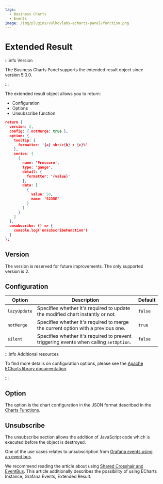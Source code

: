 ```yaml
---
tags:
  - Business Charts
  - Events
image: /img/plugins/volkovlabs-echarts-panel/function.png
---
```



# Extended Result

:::info Version

The Business Charts Panel supports the extended result object since version 5.0.0.

:::

The extended result object allows you to return:

- Configuration
- Options
- Unsubscribe function

```json
return {
  version: 2,
  config: { notMerge: true },
  option: {
    tooltip: {
      formatter: '{a} <br/>{b} : {c}%'
    },
    series: [
      {
        name: 'Pressure',
        type: 'gauge',
        detail: {
          formatter: '{value}'
        },
        data: [
          {
            value: 50,
            name: 'SCORE'
          }
        ]
      }
    ]
  },
  unsubscribe: () => {
    console.log('unsubscribeFunction')
  }
};
```

## Version

The version is reserved for future improvements. The only supported version is 2.

## Configuration

| Option       | Description                                                                            | Default |
| ------------ | -------------------------------------------------------------------------------------- | ------- |
| `lazyUpdate` | Specifies whether it's required to update the modified chart instantly or not.         | `false` |
| `notMerge`   | Specifies whether it's required to merge the current option with a previous one.       | `true`  |
| `silent`     | Specifies whether it's required to prevent triggering events when calling `setOption`. | `false` |

:::info Additional resources

To find more details on configuration options, please see the [Apache ECharts library documentation](https://echarts.apache.org/en/api.html#echartsInstance.setOption).

:::

## Option

The option is the chart configuration in the JSON format described in the [Charts Functions](../options).

## Unsubscribe

The unsubscribe section allows the addition of JavaScript code which is executed before the object is destroyed.

One of the use cases relates to unsubscription from [Grafana events using an event bus](../eventbus).

We recommend reading the article about using [Shared Crosshair and EventBus](/blog/echarts-panel-6.0.0-20240520).
This article additionally describes the possibility of using ECharts Instance, Grafana Events, Extended Result.
